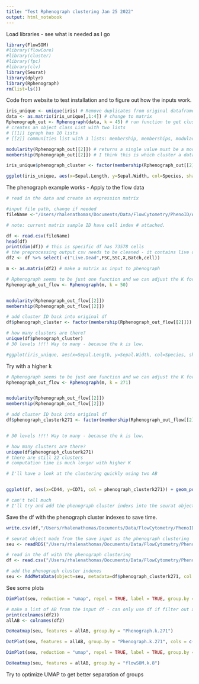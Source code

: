 ```yaml
---
title: "Test Rphenograph clustering Jan 25 2022"
output: html_notebook
---
```



Load libraries - see what is needed as I go

```r
library(FlowSOM)
#library(flowCore)
#library(cluster)
#library(fpc)
#library(clv)
library(Seurat)
library(dplyr)
library(Rphenograph)
rm(list=ls())


```

Code from website to test installation and to figure out how the inputs work.

```r
iris_unique <- unique(iris) # Remove duplicates from original dataframe
data <- as.matrix(iris_unique[,1:4]) # change to matrix
Rphenograph_out <- Rphenograph(data, k = 45) # run function to get clusters
# creates an object class List with two lists
# [[1]] igraph has 10 lists
# [[2]] communities list with 3 lists: membership, memberships, modularity

modularity(Rphenograph_out[[2]]) # returns a single value must be a modularity calculation 
membership(Rphenograph_out[[2]]) # I think this is which cluster a data point belongs to but what does the function do? This lets us see 3 groups with index numbers 1-149

iris_unique$phenograph_cluster <- factor(membership(Rphenograph_out[[2]])) # add cluster IDs into original DF

ggplot(iris_unique, aes(x=Sepal.Length, y=Sepal.Width, col=Species, shape=phenograph_cluster)) + geom_point(size = 3)+theme_bw()


```

The phenograph example works - Apply to the flow data

```r
# read in the data and create an expression matrix 

#input file path, change if needed
fileName <-"/Users/rhalenathomas/Documents/Data/FlowCytometry/PhenoID/Analysis/9MBO/prepro_outsjan20-9000cells/prepro_outsflowset.csv"

# note: current matrix sample ID have cell index # attached. 

df <- read.csv(fileName)
head(df)
print(dim(df)) # this is specific df has 73578 cells
# the preprocessing output csv needs to be cleaned - it contains live dead, FSC, SSC and the sample column
df2 <- df %>% select(-c("Live.Dead",FSC,SSC,X,Batch,cell))

m <- as.matrix(df2) # make a matrix as input to phenograph


```
```r

# Rphenograph seems to be just one function and we can adjust the K for number of neighbours
Rphenograph_out_flow <- Rphenograph(m, k = 50)


modularity(Rphenograph_out_flow[[2]])
membership(Rphenograph_out_flow[[2]])

# add cluster ID back into original df
df$phenograph_cluster <- factor(membership(Rphenograph_out_flow[[2]]))

# how many clusters are there?
unique(df$phenograph_cluster)
# 30 levels !!!! Way to many - because the k is low. 

#ggplot(iris_unique, aes(x=Sepal.Length, y=Sepal.Width, col=Species, shape=phenograph_cluster)) + geom_point(size = 3)+theme_bw()

```

Try with a higher k

```r
# Rphenograph seems to be just one function and we can adjust the K for number of neighbours
Rphenograph_out_flow <- Rphenograph(m, k = 271)


modularity(Rphenograph_out_flow[[2]])
membership(Rphenograph_out_flow[[2]])

# add cluster ID back into original df
df$phenograph_clusterk271 <- factor(membership(Rphenograph_out_flow[[2]]))


# 30 levels !!!! Way to many - because the k is low. 

```


```r

# how many clusters are there?
unique(df$phenograph_clusterk271)
# there are still 22 clusters 
# computation time is much longer with higher K

```

```r

# I'll have a look at the clustering quickly using two AB


ggplot(df, aes(x=CD44, y=CD71, col = phenograph_clusterk271)) + geom_point(size = 1)+theme_bw()

# can't tell much
# I'll try and add the phenograph cluster indexs into the seurat object


```


Save the df with the phenograph cluster indexes to save time.

```r
write.csv(df,"/Users/rhalenathomas/Documents/Data/FlowCytometry/PhenoID/Analysis/9MBO/prepro_outsjan20-9000cells/prepro_outsflowsetdf+phenographk50k271.csv")


```

```r
# seurat object made from the save input as the phenograph clustering
seu <- readRDS("/Users/rhalenathomas/Documents/Data/FlowCytometry/PhenoID/Analysis/9MBO/prepro_outsjan20-9000cells/SeuratfromFlowsom.rds")

# read in the df with the phenograph clustering
df <- read.csv("/Users/rhalenathomas/Documents/Data/FlowCytometry/PhenoID/Analysis/9MBO/prepro_outsjan20-9000cells/prepro_outsflowsetdf+phenographk50k271.csv")

# add the phenograph cluster indexes
seu <- AddMetaData(object=seu, metadata=df$phenograph_clusterk271, col.name = 'Phenograph.k.271')

```

See some plots

```r
DimPlot(seu, reduction = "umap", repel = TRUE, label = TRUE, group.by = "Phenograph.k.271")


```

```r
# make a list of AB from the input df - can only use df if filter out all the exta parts
print(colnames(df2))
allAB <- colnames(df2)

DoHeatmap(seu, features = allAB, group.by = "Phenograph.k.271")

```
```r

DotPlot(seu, features = allAB, group.by = "Phenograph.k.271", cols = c("blue","red"))
```

```r
DimPlot(seu, reduction = "umap", repel = TRUE, label = TRUE, group.by = "flowSOM.k.8")

DoHeatmap(seu, features = allAB, group.by = "flowSOM.k.8")


```

Try to optimize UMAP to get better separation of groups



